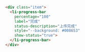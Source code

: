 ```html
<div class="item">
  <li-progress-bar
    percentage="100"
    label="完成"
    status-description="上传完成"
    style="--background: #008653"
    show-status="true">
  </li-progress-bar>
</div>
```
